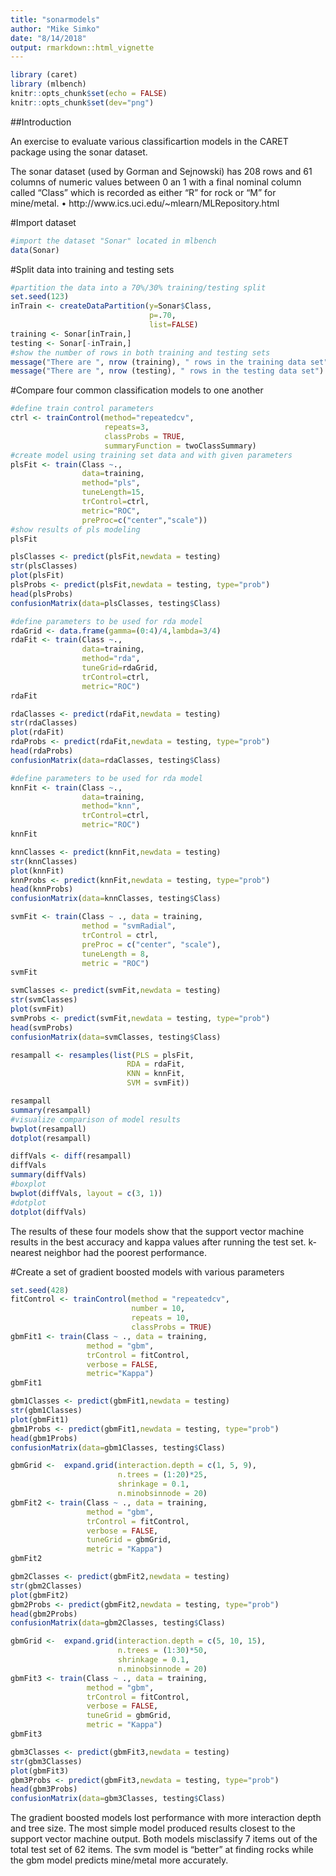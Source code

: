 ```yaml
---
title: "sonarmodels"
author: "Mike Simko"
date: "8/14/2018"
output: rmarkdown::html_vignette
---
```


```r
library (caret)
library (mlbench)
knitr::opts_chunk$set(echo = FALSE)
knitr::opts_chunk$set(dev="png")
```
##Introduction

An exercise to evaluate various classificartion models in the CARET package using the sonar dataset.

The sonar dataset (used by Gorman and Sejnowski) has 208 rows and 61 columns of numeric values between 0 an 1 with a final nominal column called "Class" which is recorded as either "R" for rock or "M" for mine/metal. •	http://www.ics.uci.edu/~mlearn/MLRepository.html 

#Import dataset

```r
#import the dataset "Sonar" located in mlbench
data(Sonar)
```

#Split data into training and testing sets

```r
#partition the data into a 70%/30% training/testing split
set.seed(123)
inTrain <- createDataPartition(y=Sonar$Class,
                               p=.70,
                               list=FALSE)
training <- Sonar[inTrain,]
testing <- Sonar[-inTrain,]
#show the number of rows in both training and testing sets
message("There are ", nrow (training), " rows in the training data set")
message("There are ", nrow (testing), " rows in the testing data set")
```

#Compare four common classification models to one another

```r
#define train control parameters
ctrl <- trainControl(method="repeatedcv",
                     repeats=3,
                     classProbs = TRUE,
                     summaryFunction = twoClassSummary)
#create model using training set data and with given parameters
plsFit <- train(Class ~.,
                data=training,
                method="pls",
                tuneLength=15,
                trControl=ctrl,
                metric="ROC",
                preProc=c("center","scale"))
#show results of pls modeling
plsFit
```

```r
plsClasses <- predict(plsFit,newdata = testing)
str(plsClasses)
plot(plsFit)
plsProbs <- predict(plsFit,newdata = testing, type="prob")
head(plsProbs)
confusionMatrix(data=plsClasses, testing$Class)
```

```r
#define parameters to be used for rda model
rdaGrid <- data.frame(gamma=(0:4)/4,lambda=3/4)
rdaFit <- train(Class ~.,
                data=training,
                method="rda",
                tuneGrid=rdaGrid,
                trControl=ctrl,
                metric="ROC")
rdaFit
```

```r
rdaClasses <- predict(rdaFit,newdata = testing)
str(rdaClasses)
plot(rdaFit)
rdaProbs <- predict(rdaFit,newdata = testing, type="prob")
head(rdaProbs)
confusionMatrix(data=rdaClasses, testing$Class)
```

```r
#define parameters to be used for rda model
knnFit <- train(Class ~.,
                data=training,
                method="knn",
                trControl=ctrl,
                metric="ROC")
knnFit
```

```r
knnClasses <- predict(knnFit,newdata = testing)
str(knnClasses)
plot(knnFit)
knnProbs <- predict(knnFit,newdata = testing, type="prob")
head(knnProbs)
confusionMatrix(data=knnClasses, testing$Class)
```

```r
svmFit <- train(Class ~ ., data = training, 
                method = "svmRadial", 
                trControl = ctrl, 
                preProc = c("center", "scale"),
                tuneLength = 8,
                metric = "ROC")
svmFit 
```

```r
svmClasses <- predict(svmFit,newdata = testing)
str(svmClasses)
plot(svmFit)
svmProbs <- predict(svmFit,newdata = testing, type="prob")
head(svmProbs)
confusionMatrix(data=svmClasses, testing$Class)

```

```r
resampall <- resamples(list(PLS = plsFit,
                          RDA = rdaFit,
                          KNN = knnFit,
                          SVM = svmFit))

resampall
summary(resampall)
#visualize comparison of model results
bwplot(resampall)
dotplot(resampall)
```

```r
diffVals <- diff(resampall)
diffVals
summary(diffVals)
#boxplot
bwplot(diffVals, layout = c(3, 1))
#dotplot
dotplot(diffVals)

```

The results of these four models show that the support vector machine results in the best accuracy and kappa values after running the test set. k-nearest neighbor had the poorest performance.

#Create a set of gradient boosted models with various parameters

```r
set.seed(428)
fitControl <- trainControl(method = "repeatedcv", 
                           number = 10,
                           repeats = 10,
                           classProbs = TRUE)
gbmFit1 <- train(Class ~ ., data = training, 
                 method = "gbm", 
                 trControl = fitControl,
                 verbose = FALSE,
                 metric="Kappa")
gbmFit1
```

```r
gbm1Classes <- predict(gbmFit1,newdata = testing)
str(gbm1Classes)
plot(gbmFit1)
gbm1Probs <- predict(gbmFit1,newdata = testing, type="prob")
head(gbm1Probs)
confusionMatrix(data=gbm1Classes, testing$Class)
```

```r
gbmGrid <-  expand.grid(interaction.depth = c(1, 5, 9), 
                        n.trees = (1:20)*25, 
                        shrinkage = 0.1,
                        n.minobsinnode = 20)
gbmFit2 <- train(Class ~ ., data = training, 
                 method = "gbm", 
                 trControl = fitControl, 
                 verbose = FALSE,
                 tuneGrid = gbmGrid,
                 metric = "Kappa")
gbmFit2
```

```r
gbm2Classes <- predict(gbmFit2,newdata = testing)
str(gbm2Classes)
plot(gbmFit2)
gbm2Probs <- predict(gbmFit2,newdata = testing, type="prob")
head(gbm2Probs)
confusionMatrix(data=gbm2Classes, testing$Class)
```

```r
gbmGrid <-  expand.grid(interaction.depth = c(5, 10, 15), 
                        n.trees = (1:30)*50, 
                        shrinkage = 0.1,
                        n.minobsinnode = 20)
gbmFit3 <- train(Class ~ ., data = training, 
                 method = "gbm", 
                 trControl = fitControl, 
                 verbose = FALSE, 
                 tuneGrid = gbmGrid,
                 metric = "Kappa")
gbmFit3
```

```r
gbm3Classes <- predict(gbmFit3,newdata = testing)
str(gbm3Classes)
plot(gbmFit3)
gbm3Probs <- predict(gbmFit3,newdata = testing, type="prob")
head(gbm3Probs)
confusionMatrix(data=gbm3Classes, testing$Class)
```

The gradient boosted models lost performance with more interaction depth and tree size. The most simple model produced results closest to the support vector machine output. Both models misclassify 7 items out of the total test set of 62 items. The svm model is "better" at finding rocks while the gbm model predicts mine/metal more accurately.
